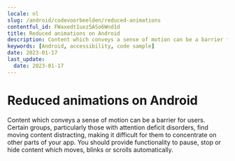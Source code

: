 ```yaml
---
locale: nl
slug: /android/codevoorbeelden/reduced-animations
contentful_id: FWaxedt1uxz5ASo6Wnd1d
title: Reduced animations on Android
description: Content which conveys a sense of motion can be a barrier for users.
keywords: [Android, accessibility, code sample]
date: 2023-01-17
last_update:
  date: 2023-01-17
---
```


# Reduced animations on Android

Content which conveys a sense of motion can be a barrier for users. Certain groups, particularly those with attention deficit disorders, find moving content distracting, making it difficult for them to concentrate on other parts of your app. You should provide functionality to pause, stop or hide content which moves, blinks or scrolls automatically.

<CodeSample id="screen-animations" platform="android" locale="nl"/>
